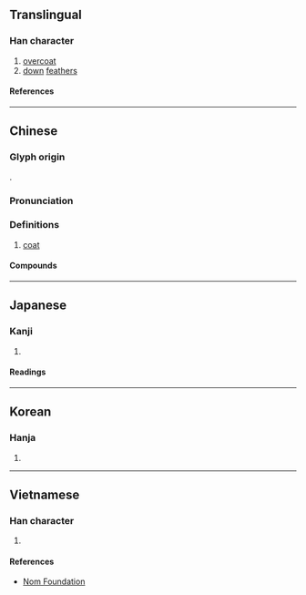 {{character info/new}}
==Translingual==

===Han character===
{{Han char|rn=82|rad=毛|as=12|sn=16|four=98710|canj=FKHQU|ids=⿱敞毛}}

# [[overcoat]]
# [[down]] [[feather]]s

====References====
{{Han ref|kx=0596.190|dkj=16973|dj=0987.400|hdz=32005.190|uh=6C05}}

----

==Chinese==
{{zh-forms}}

===Glyph origin===
{{Han etym}}
{{Han compound|敞|毛|t2=feather|ls=psc|c1=p|c2=s}}.

===Pronunciation===
{{zh-pron
|m=chǎng
|c=cong2
|mc=y
|oc=y
|ma=
|cat=n
}}

===Definitions===
{{zh-hanzi}}

# [[coat]]

====Compounds====
{{zh-der|大氅|氅衣|白氅|氅衣兒|披氅|鶴氅}}

----

==Japanese==

===Kanji===
{{ja-kanji|grade=|rs=毛12}}

# {{rfdef|ja|sort=毛12}}

====Readings====
{{ja-readings
|on=しょう
|kun=かざりけ
}}

----

==Korean==

===Hanja===
{{ko-hanja|창}}

# {{rfdef|ko|sort=毛12}}

----

==Vietnamese==

===Han character===
{{vi-readings|rs=毛12|reading=sưởng}}

# {{rfdef|vi|sort=毛12}}

====References====
* [http://nomfoundation.org/common/nom_details.php?codepoint=6c05 Nom Foundation]